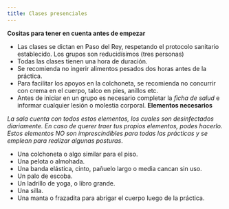 ```yaml
---
title: Clases presenciales
---
```


**Cositas para tener en cuenta antes de empezar**

- Las clases se dictan en Paso del Rey, respetando el protocolo sanitario establecido. Los grupos son reducidísimos (tres personas)
- Todas las clases tienen una hora de duración.
- Se recomienda no ingerir alimentos pesados dos horas antes de la práctica.
- Para facilitar los apoyos en la colchoneta, se recomienda no concurrir con crema en el cuerpo, talco en pies, anillos etc.
- Antes de iniciar en un grupo es necesario completar la _ficha de salud_ e informar cualquier lesión o molestia corporal.
  **Elementos necesarios**

_La sala cuenta con todos estos elementos, los cuales son desinfectados diariamente. En caso de querer traer tus propios elementos, podes hacerlo.
Estos elementos NO son imprescindibles para todas las prácticas y se emplean para realizar algunas posturas_.

- Una colchoneta o algo similar para el piso.
- Una pelota o almohada.
- Una banda elástica, cinto, pañuelo largo o media cancan sin uso.
- Un palo de escoba.
- Un ladrillo de yoga, o libro grande.
- Una silla.
- Una manta o frazadita para abrigar el cuerpo luego de la práctica.
